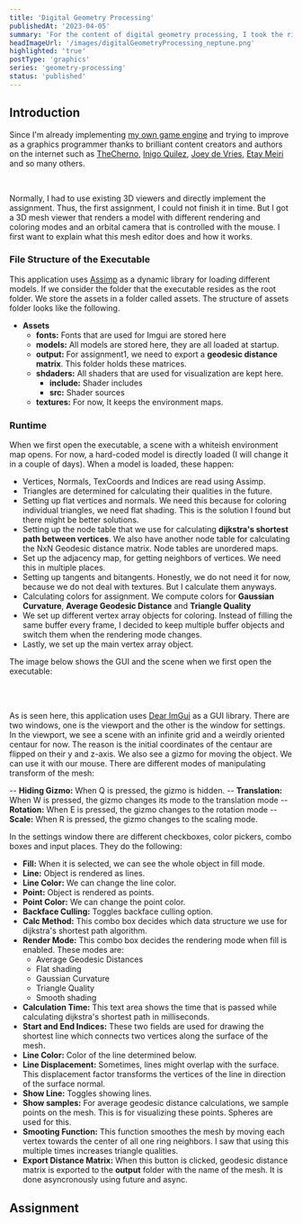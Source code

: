 ```yaml
---
title: 'Digital Geometry Processing'
publishedAt: '2023-04-05'
summary: 'For the content of digital geometry processing, I took the risk and wanted to implement my own mesh viewer from scratch for the assignments. I will post my journey as blog posts.'
headImageUrl: '/images/digitalGeometryProcessing_neptune.png'
highlighted: 'true'
postType: 'graphics'
series: 'geometry-processing'
status: 'published'
---
```


## Introduction

Since I'm already implementing [my own game engine](blog/op-engine-devlog-1) and trying to improve as a graphics programmer thanks to brilliant content creators and authors
on the internet such as [TheCherno](https://www.youtube.com/@TheCherno), [Inigo Quilez](https://iquilezles.org/), [Joey de Vries](https://learnopengl.com/About),
[Etay Meiri](https://ogldev.org/) and so many others.

<br/>

Normally, I had to use existing 3D viewers and directly implement the assignment. Thus, the first assignment, I could not finish it in time. But I got a 3D mesh viewer
that renders a model with different rendering and coloring modes and an orbital camera that is controlled with the mouse. I first want to explain what this mesh editor
does and how it works.

### File Structure of the Executable

This application uses [Assimp](https://github.com/assimp/assimp) as a dynamic library for loading different models. If we consider the folder that the executable resides as the
root folder. We store the assets in a folder called assets. The structure of assets folder looks like the following.

- **Assets**
    - **fonts:** Fonts that are used for Imgui are stored here
    - **models:** All models are stored here, they are all loaded at startup.
    - **output:** For assignment1, we need to export a **geodesic distance matrix**. This folder holds these matrices.
    - **shdaders:** All shaders that are used for visualization are kept here.
        - **include:** Shader includes
        - **src:** Shader sources
    - **textures:** For now, It keeps the environment maps.

### Runtime

When we first open the executable, a scene with a whiteish environment map opens. For now, a hard-coded model is directly loaded (I will change it in a couple of days).
When a model is loaded, these happen:

- Vertices, Normals, TexCoords and Indices are read using Assimp.
- Triangles are determined for calculating their qualities in the future.
- Setting up flat vertices and normals. We need this because for coloring individual triangles, we need flat shading. This is the solution I found but there might be better solutions.
- Setting up the node table that we use for calculating **dijkstra's shortest path between vertices**. We also have another node table for calculating the NxN Geodesic distance matrix. Node tables are unordered maps.
- Set up the adjacency map, for getting neighbors of vertices. We need this in multiple places.
- Setting up tangents and bitangents. Honestly, we do not need it for now, because we do not deal with textures. But I calculate them anyways.
- Calculating colors for assignment. We compute colors for **Gaussian Curvature**, **Average Geodesic Distance** and **Triangle Quality**
- We set up different vertex array objects for coloring. Instead of filling the same buffer every frame, I decided to keep multiple buffer objects and switch them when the rendering mode changes.
- Lastly, we set up the main vertex array object.

The image below shows the GUI and the scene when we first open the executable:

<br/>
<ApiImage alt="firstload" src="/images/digitalGeometryProcessing_firstload.png" heigth="100%" width="100%" caption="Editor at Startup"/>
<br/>

As is seen here, this application uses [Dear ImGui](https://github.com/ocornut/imgui) as a GUI library. There are two windows, one is the
viewport and the other is the window for settings. In the viewport, we see a scene with an infinite grid and a weirdly oriented centaur for now.
The reason is the initial coordinates of the centaur are flipped on their y and z-axis. We also see a gizmo for moving the object. We can use
it with our mouse. There are different modes of manipulating transform of the mesh:

-- **Hiding Gizmo:** When Q is pressed, the gizmo is hidden.
-- **Translation:** When W is pressed, the gizmo changes its mode to the translation mode
-- **Rotation:** When E is pressed, the gizmo changes to the rotation mode
-- **Scale:** When R is pressed, the gizmo changes to the scaling mode.

In the settings window there are different checkboxes, color pickers, combo boxes and input places. They do the following:

- **Fill:** When it is selected, we can see the whole object in fill mode.
- **Line:** Object is rendered as lines.
- **Line Color:** We can change the line color.
- **Point:** Object is rendered as points.
- **Point Color:** We can change the point color.
- **Backface Culling:** Toggles backface culling option.
- **Calc Method:** This combo box decides which data structure we use for dijkstra's shortest path algorithm.
- **Render Mode:** This combo box decides the rendering mode when fill is enabled. These modes are:
    - Average Geodesic Distances
    - Flat shading
    - Gaussian Curvature
    - Triangle Quality
    - Smooth shading
- **Calculation Time:** This text area shows the time that is passed while calculating dijkstra's shortest path in milliseconds.
- **Start and End Indices:** These two fields are used for drawing the shortest line which connects two vertices along the surface of the mesh.
- **Line Color:** Color of the line determined below.
- **Line Displacement:** Sometimes, lines might overlap with the surface. This displacement factor transforms the vertices of the line in direction of the surface normal.
- **Show Line:** Toggles showing lines.
- **Show samples:** For average geodesic distance calculations, we sample points on the mesh. This is for visualizing these points. Spheres are used for this.
- **Smooting Function:** This function smoothes the mesh by moving each vertex towards the center of all one ring neighbors. I saw that using this multiple times increases triangle qualities.
- **Export Distance Matrix:** When this button is clicked, geodesic distance matrix is exported to the **output** folder with the name of the mesh. It is done asyncronously using future and async.

## Assignment

